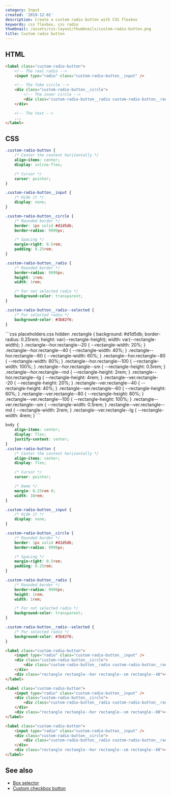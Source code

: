 ```yaml
---
category: Input
created: '2019-12-01'
description: Create a custom radio button with CSS flexbox
keywords: css flexbox, css radio
thumbnail: /assets/css-layout/thumbnails/custom-radio-button.png
title: Custom radio button
---
```


## HTML

```html
<label class="custom-radio-button">
    <!-- The real radio -->
    <input type="radio" class="custom-radio-button__input" />

    <!-- The fake circle -->
    <div class="custom-radio-button__circle">
        <!-- The inner circle -->
        <div class="custom-radio-button__radio custom-radio-button__radio--selected"></div>
    </div>

    <!-- The text -->
    ...
</label>
```

## CSS

```css
.custom-radio-button {
    /* Center the content horizontally */
    align-items: center;
    display: inline-flex;

    /* Cursor */
    cursor: pointer;
}

.custom-radio-button__input {
    /* Hide it */
    display: none;
}

.custom-radio-button__circle {
    /* Rounded border */
    border: 1px solid #d1d5db;
    border-radius: 9999px;

    /* Spacing */
    margin-right: 0.5rem;
    padding: 0.25rem;
}

.custom-radio-button__radio {
    /* Rounded border */
    border-radius: 9999px;
    height: 1rem;
    width: 1rem;

    /* For not selected radio */
    background-color: transparent;
}

.custom-radio-button__radio--selected {
    /* For selected radio */
    background-color: #3b82f6;
}
```

<Playground>
```css placeholders.css hidden
.rectangle {
    background: #d1d5db;
    border-radius: 0.25rem;
    height: var(--rectangle-height);
    width: var(--rectangle-width);
}
.rectangle--hor.rectangle--20 {
    --rectangle-width: 20%;
}
.rectangle--hor.rectangle--40 {
    --rectangle-width: 40%;
}
.rectangle--hor.rectangle--60 {
    --rectangle-width: 60%;
}
.rectangle--hor.rectangle--80 {
    --rectangle-width: 80%;
}
.rectangle--hor.rectangle--100 {
    --rectangle-width: 100%;
}
.rectangle--hor.rectangle--sm {
    --rectangle-height: 0.5rem;
}
.rectangle--hor.rectangle--md {
    --rectangle-height: 2rem;
}
.rectangle--hor.rectangle--lg {
    --rectangle-height: 4rem;
}
.rectangle--ver.rectangle--20 {
    --rectangle-height: 20%;
}
.rectangle--ver.rectangle--40 {
    --rectangle-height: 40%;
}
.rectangle--ver.rectangle--60 {
    --rectangle-height: 60%;
}
.rectangle--ver.rectangle--80 {
    --rectangle-height: 80%;
}
.rectangle--ver.rectangle--100 {
    --rectangle-height: 100%;
}
.rectangle--ver.rectangle--sm {
    --rectangle-width: 0.5rem;
}
.rectangle--ver.rectangle--md {
    --rectangle-width: 2rem;
}
.rectangle--ver.rectangle--lg {
    --rectangle-width: 4rem;
}
```

```css styles.css hidden
body {
    align-items: center;
    display: flex;
    justify-content: center;
}
.custom-radio-button {
    /* Center the content horizontally */
    align-items: center;
    display: flex;

    /* Cursor */
    cursor: pointer;

    /* Demo */
    margin: 0.25rem 0;
    width: 16rem;
}

.custom-radio-button__input {
    /* Hide it */
    display: none;
}

.custom-radio-button__circle {
    /* Rounded border */
    border: 1px solid #d1d5db;
    border-radius: 9999px;

    /* Spacing */
    margin-right: 0.5rem;
    padding: 0.25rem;
}

.custom-radio-button__radio {
    /* Rounded border */
    border-radius: 9999px;
    height: 1rem;
    width: 1rem;

    /* For not selected radio */
    background-color: transparent;
}

.custom-radio-button__radio--selected {
    /* For selected radio */
    background-color: #3b82f6;
}
```

```html index.html hidden
<label class="custom-radio-button">
    <input type="radio" class="custom-radio-button__input" />
    <div class="custom-radio-button__circle">
        <div class="custom-radio-button__radio custom-radio-button__radio--selected"></div>
    </div>
    <div class="rectangle rectangle--hor rectangle--sm rectangle--40"></div>
</label>

<label class="custom-radio-button">
    <input type="radio" class="custom-radio-button__input" />
    <div class="custom-radio-button__circle">
        <div class="custom-radio-button__radio custom-radio-button__radio--selected"></div>
    </div>
    <div class="rectangle rectangle--hor rectangle--sm rectangle--80"></div>
</label>

<label class="custom-radio-button">
    <input type="radio" class="custom-radio-button__input" />
    <div class="custom-radio-button__circle">
        <div class="custom-radio-button__radio custom-radio-button__radio--selected"></div>
    </div>
    <div class="rectangle rectangle--hor rectangle--sm rectangle--60"></div>
</label>
```
</Playground>

## See also

-   [Box selector](https://phuoc.ng/collection/css-layout/box-selector)
-   [Custom checkbox button](https://phuoc.ng/collection/css-layout/custom-checkbox-button)
